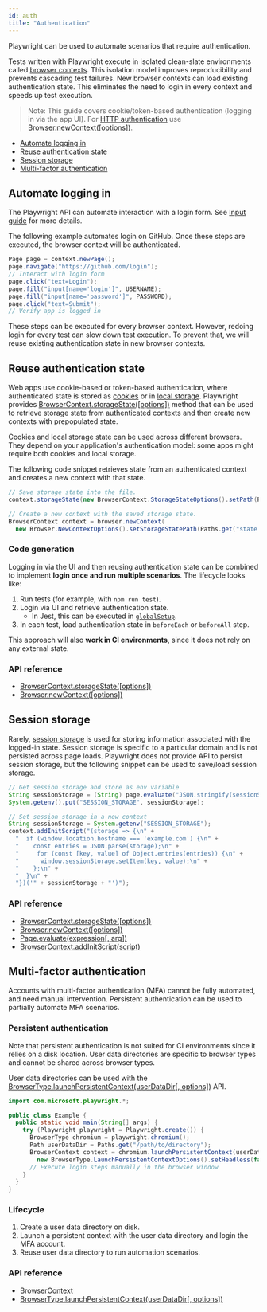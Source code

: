 ```yaml
---
id: auth
title: "Authentication"
---
```


Playwright can be used to automate scenarios that require authentication.

Tests written with Playwright execute in isolated clean-slate environments called [browser contexts](./browser-contexts.mdx). This isolation model improves reproducibility and prevents cascading test failures. New browser contexts can load existing authentication state. This eliminates the need to login in every context and speeds up test execution.

> Note: This guide covers cookie/token-based authentication (logging in via the app UI). For [HTTP authentication](https://developer.mozilla.org/en-US/docs/Web/HTTP/Authentication) use [Browser.newContext([options])](./api/class-browser.mdx#browser-new-context).

- [Automate logging in](#automate-logging-in)
- [Reuse authentication state](#reuse-authentication-state)
- [Session storage](#session-storage)
- [Multi-factor authentication](#multi-factor-authentication)

## Automate logging in

The Playwright API can automate interaction with a login form. See [Input guide](./input.mdx) for more details.

The following example automates login on GitHub. Once these steps are executed, the browser context will be authenticated.

```java
Page page = context.newPage();
page.navigate("https://github.com/login");
// Interact with login form
page.click("text=Login");
page.fill("input[name='login']", USERNAME);
page.fill("input[name='password']", PASSWORD);
page.click("text=Submit");
// Verify app is logged in
```

These steps can be executed for every browser context. However, redoing login for every test can slow down test execution. To prevent that, we will reuse existing authentication state in new browser contexts.

## Reuse authentication state

Web apps use cookie-based or token-based authentication, where authenticated state is stored as [cookies](https://developer.mozilla.org/en-US/docs/Web/HTTP/Cookies) or in [local storage](https://developer.mozilla.org/en-US/docs/Web/API/Storage). Playwright provides [BrowserContext.storageState([options])](./api/class-browsercontext.mdx#browser-context-storage-state) method that can be used to retrieve storage state from authenticated contexts and then create new contexts with prepopulated state.

Cookies and local storage state can be used across different browsers. They depend on your application's authentication model: some apps might require both cookies and local storage.

The following code snippet retrieves state from an authenticated context and creates a new context with that state.

```java
// Save storage state into the file.
context.storageState(new BrowserContext.StorageStateOptions().setPath(Paths.get("state.json")));

// Create a new context with the saved storage state.
BrowserContext context = browser.newContext(
  new Browser.NewContextOptions().setStorageStatePath(Paths.get("state.json")));
```

### Code generation

Logging in via the UI and then reusing authentication state can be combined to implement **login once and run multiple scenarios**. The lifecycle looks like:
1. Run tests (for example, with `npm run test`).
1. Login via UI and retrieve authentication state.
   * In Jest, this can be executed in [`globalSetup`](https://jestjs.io/docs/en/configuration#globalsetup-string).
1. In each test, load authentication state in `beforeEach` or `beforeAll` step.

This approach will also **work in CI environments**, since it does not rely on any external state.

### API reference
- [BrowserContext.storageState([options])](./api/class-browsercontext.mdx#browser-context-storage-state)
- [Browser.newContext([options])](./api/class-browser.mdx#browser-new-context)

## Session storage

Rarely, [session storage](https://developer.mozilla.org/en-US/docs/Web/API/Window/sessionStorage) is used for storing information associated with the logged-in state. Session storage is specific to a particular domain and is not persisted across page loads. Playwright does not provide API to persist session storage, but the following snippet can be used to save/load session storage.

```java
// Get session storage and store as env variable
String sessionStorage = (String) page.evaluate("JSON.stringify(sessionStorage)");
System.getenv().put("SESSION_STORAGE", sessionStorage);

// Set session storage in a new context
String sessionStorage = System.getenv("SESSION_STORAGE");
context.addInitScript("(storage => {\n" +
  "  if (window.location.hostname === 'example.com') {\n" +
  "    const entries = JSON.parse(storage);\n" +
  "     for (const [key, value] of Object.entries(entries)) {\n" +
  "      window.sessionStorage.setItem(key, value);\n" +
  "    };\n" +
  "  }\n" +
  "})('" + sessionStorage + "')");
```

### API reference
- [BrowserContext.storageState([options])](./api/class-browsercontext.mdx#browser-context-storage-state)
- [Browser.newContext([options])](./api/class-browser.mdx#browser-new-context)
- [Page.evaluate(expression[, arg])](./api/class-page.mdx#page-evaluate)
- [BrowserContext.addInitScript(script)](./api/class-browsercontext.mdx#browser-context-add-init-script)

## Multi-factor authentication

Accounts with multi-factor authentication (MFA) cannot be fully automated, and need manual intervention. Persistent authentication can be used to partially automate MFA scenarios.

### Persistent authentication

Note that persistent authentication is not suited for CI environments since it relies on a disk location. User data directories are specific to browser types and cannot be shared across browser types.

User data directories can be used with the [BrowserType.launchPersistentContext(userDataDir[, options])](./api/class-browsertype.mdx#browser-type-launch-persistent-context) API.

```java
import com.microsoft.playwright.*;

public class Example {
  public static void main(String[] args) {
    try (Playwright playwright = Playwright.create()) {
      BrowserType chromium = playwright.chromium();
      Path userDataDir = Paths.get("/path/to/directory");
      BrowserContext context = chromium.launchPersistentContext(userDataDir,
        new BrowserType.LaunchPersistentContextOptions().setHeadless(false));
      // Execute login steps manually in the browser window
    }
  }
}
```

### Lifecycle
1. Create a user data directory on disk.
1. Launch a persistent context with the user data directory and login the MFA account.
1. Reuse user data directory to run automation scenarios.

### API reference
- [BrowserContext]
- [BrowserType.launchPersistentContext(userDataDir[, options])](./api/class-browsertype.mdx#browser-type-launch-persistent-context)

[APIRequest]: ./api/class-apirequest.mdx "APIRequest"
[APIRequestContext]: ./api/class-apirequestcontext.mdx "APIRequestContext"
[APIResponse]: ./api/class-apiresponse.mdx "APIResponse"
[Browser]: ./api/class-browser.mdx "Browser"
[BrowserContext]: ./api/class-browsercontext.mdx "BrowserContext"
[BrowserType]: ./api/class-browsertype.mdx "BrowserType"
[ConsoleMessage]: ./api/class-consolemessage.mdx "ConsoleMessage"
[Dialog]: ./api/class-dialog.mdx "Dialog"
[Download]: ./api/class-download.mdx "Download"
[ElementHandle]: ./api/class-elementhandle.mdx "ElementHandle"
[FileChooser]: ./api/class-filechooser.mdx "FileChooser"
[Frame]: ./api/class-frame.mdx "Frame"
[FrameLocator]: ./api/class-framelocator.mdx "FrameLocator"
[JSHandle]: ./api/class-jshandle.mdx "JSHandle"
[Keyboard]: ./api/class-keyboard.mdx "Keyboard"
[Locator]: ./api/class-locator.mdx "Locator"
[LocatorAssertions]: ./api/class-locatorassertions.mdx "LocatorAssertions"
[Mouse]: ./api/class-mouse.mdx "Mouse"
[Page]: ./api/class-page.mdx "Page"
[PageAssertions]: ./api/class-pageassertions.mdx "PageAssertions"
[Playwright]: ./api/class-playwright.mdx "Playwright"
[PlaywrightAssertions]: ./api/class-playwrightassertions.mdx "PlaywrightAssertions"
[PlaywrightException]: ./api/class-playwrightexception.mdx "PlaywrightException"
[Request]: ./api/class-request.mdx "Request"
[Response]: ./api/class-response.mdx "Response"
[Route]: ./api/class-route.mdx "Route"
[Selectors]: ./api/class-selectors.mdx "Selectors"
[TimeoutError]: ./api/class-timeouterror.mdx "TimeoutError"
[Touchscreen]: ./api/class-touchscreen.mdx "Touchscreen"
[Tracing]: ./api/class-tracing.mdx "Tracing"
[Video]: ./api/class-video.mdx "Video"
[WebSocket]: ./api/class-websocket.mdx "WebSocket"
[WebSocketFrame]: ./api/class-websocketframe.mdx "WebSocketFrame"
[Worker]: ./api/class-worker.mdx "Worker"
[Element]: https://developer.mozilla.org/en-US/docs/Web/API/element "Element"
[EvaluationArgument]: ./evaluating.mdx#evaluation-argument "EvaluationArgument"
[Promise]: https://developer.mozilla.org/en-US/docs/Web/JavaScript/Reference/Global_Objects/Promise "Promise"
[iterator]: https://developer.mozilla.org/en-US/docs/Web/JavaScript/Reference/Iteration_protocols "Iterator"
[origin]: https://developer.mozilla.org/en-US/docs/Glossary/Origin "Origin"
[selector]: https://developer.mozilla.org/en-US/docs/Web/CSS/CSS_Selectors "selector"
[Serializable]: https://developer.mozilla.org/en-US/docs/Web/JavaScript/Reference/Global_Objects/JSON/stringify#Description "Serializable"
[UIEvent.detail]: https://developer.mozilla.org/en-US/docs/Web/API/UIEvent/detail "UIEvent.detail"
[UnixTime]: https://en.wikipedia.org/wiki/Unix_time "Unix Time"
[xpath]: https://developer.mozilla.org/en-US/docs/Web/XPath "xpath"

[boolean]: https://docs.oracle.com/javase/tutorial/java/nutsandbolts/datatypes.html "boolean"
[byte&#91;&#93;]: https://docs.oracle.com/javase/tutorial/java/nutsandbolts/datatypes.html "byte[]"
[Consumer]: https://docs.oracle.com/javase/8/docs/api/java/util/function/Consumer.html "Consumer"
[double]: https://docs.oracle.com/javase/tutorial/java/nutsandbolts/datatypes.html "double"
[InputStream]: https://docs.oracle.com/javase/8/docs/api/java/io/InputStream.html "InputStream"
[int]: https://docs.oracle.com/javase/tutorial/java/nutsandbolts/datatypes.html "int"
[List]: https://docs.oracle.com/javase/8/docs/api/java/util/List.html "List"
[Map]: https://docs.oracle.com/javase/8/docs/api/java/util/Map.html "Map"
[null]: https://docs.oracle.com/javase/specs/jls/se8/html/jls-3.html#jls-3.10.7 "null"
[Object]: https://docs.oracle.com/javase/8/docs/api/java/lang/Object.html "Object"
[Path]: https://docs.oracle.com/javase/8/docs/api/java/nio/file/Path.html "Path"
[Pattern]: https://docs.oracle.com/javase/8/docs/api/java/util/regex/Pattern.html "Pattern"
[Predicate]: https://docs.oracle.com/javase/8/docs/api/java/util/function/Predicate.html "Predicate"
[void]: https://docs.oracle.com/javase/tutorial/java/javaOO/methods.html "void"
[Runnable]: https://docs.oracle.com/javase/8/docs/api/java/lang/Runnable.html "Runnable"
[RuntimeException]: https://docs.oracle.com/javase/8/docs/api/java/lang/RuntimeException.html "RuntimeException"
[String]: https://docs.oracle.com/javase/8/docs/api/java/lang/String.html "String"

[all available image tags]: https://mcr.microsoft.com/v2/playwright/java/tags/list "all available image tags"
[Docker Hub]: https://hub.docker.com/_/microsoft-playwright-java "Docker Hub"
[Dockerfile.focal]: https://github.com/microsoft/playwright-java/blob/master/Dockerfile.focal "Dockerfile.focal"
